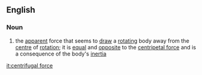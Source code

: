 ==English==
===Noun===
{{wikipedia}}
#{{physics}} the [[apparent]] force that seems to [[draw]] a [[rotating]] body away from the [[centre]] of [[rotation]]; it is [[equal]] and [[opposite]] to the [[centripetal force]] and is a consequence of the body's [[inertia]]

[[it:centrifugal force]]